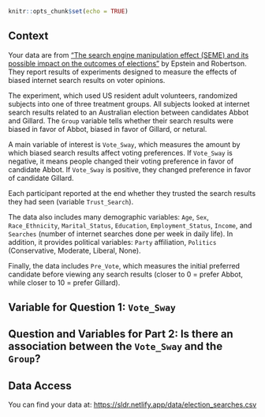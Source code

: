 

```r
knitr::opts_chunk$set(echo = TRUE)
```

## Context

Your data are from ["The search engine manipulation effect (SEME) and its possible impact on the outcomes of elections"](https://www.pnas.org/content/112/33/E4512) by Epstein and Robertson. They report results of experiments designed to measure the effects of biased internet search results on voter opinions.

The experiment, which used US resident adult volunteers, randomized subjects into one of three treatment groups. All subjects looked at internet search results related to an Australian election between candidates Abbot and Gillard. The `Group` variable tells whether their search results were biased in favor of Abbot, biased in favor of Gillard, or netural.

A main variable of interest is `Vote_Sway`, which measures the amount by which biased search results affect voting preferences. If `Vote_Sway` is negative, it means people changed their voting preference in favor of candidate Abbot. If `Vote_Sway` is positive, they changed preference in favor of candidate Gillard. 

Each participant reported at the end whether they trusted the search results they had seen (variable `Trust_Search`).

The data also includes many demographic variables: `Age`, `Sex`, `Race_Ethnicity`, `Marital_Status`, `Education`, `Employment_Status`, `Income`, and `Searches` (number of internet searches done per week in daily life). In addition, it provides political variables: `Party` affiliation, `Politics` (Conservative, Moderate, Liberal, None).

Finally, the data includes `Pre_Vote`, which measures the initial preferred candidate before viewing any search results (closer to 0 = prefer Abbot, while closer to 10 = prefer Gillard).

## Variable for Question 1: `Vote_Sway`

## Question and Variables for Part 2: Is there an association between the `Vote_Sway` and the `Group`?



## Data Access

You can find your data at: <https://sldr.netlify.app/data/election_searches.csv>

<!-- ## Notes -->
